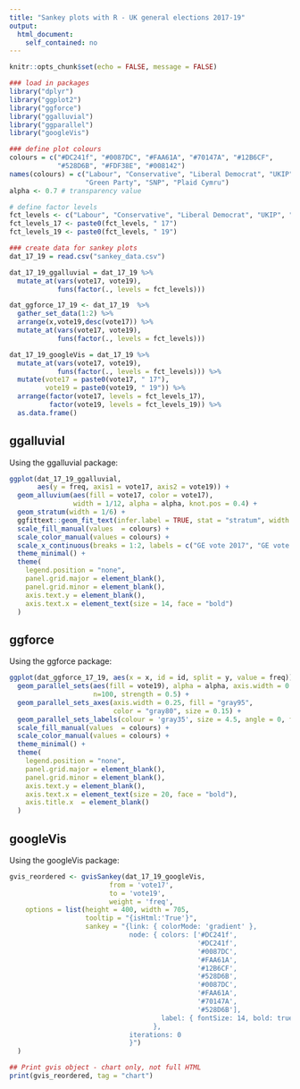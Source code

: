 ```yaml
---
title: "Sankey plots with R - UK general elections 2017-19"
output:
  html_document:
    self_contained: no
---
```


```r
knitr::opts_chunk$set(echo = FALSE, message = FALSE)

### load in packages
library("dplyr")
library("ggplot2")
library("ggforce")
library("ggalluvial")
library("ggparallel")
library("googleVis")

### define plot colours
colours = c("#DC241f", "#0087DC", "#FAA61A", "#70147A", "#12B6CF", 
            "#528D6B", "#FDF38E", "#008142")
names(colours) = c("Labour", "Conservative", "Liberal Democrat", "UKIP", "Brexit Party", 
                   "Green Party", "SNP", "Plaid Cymru")
alpha <- 0.7 # transparency value

# define factor levels
fct_levels <- c("Labour", "Conservative", "Liberal Democrat", "UKIP", "Brexit Party", "Green Party", "SNP", "Plaid Cymru")
fct_levels_17 <- paste0(fct_levels, " 17")
fct_levels_19 <- paste0(fct_levels, " 19")

### create data for sankey plots
dat_17_19 = read.csv("sankey_data.csv")

dat_17_19_ggalluvial = dat_17_19 %>% 
  mutate_at(vars(vote17, vote19),
            funs(factor(., levels = fct_levels)))

dat_ggforce_17_19 <- dat_17_19  %>%
  gather_set_data(1:2) %>%
  arrange(x,vote19,desc(vote17)) %>% 
  mutate_at(vars(vote17, vote19),
            funs(factor(., levels = fct_levels)))

dat_17_19_googleVis = dat_17_19 %>% 
  mutate_at(vars(vote17, vote19),
            funs(factor(., levels = fct_levels))) %>%
  mutate(vote17 = paste0(vote17, " 17"), 
         vote19 = paste0(vote19, " 19")) %>% 
  arrange(factor(vote17, levels = fct_levels_17), 
          factor(vote19, levels = fct_levels_19)) %>% 
  as.data.frame()
```

## ggalluvial

Using the ggalluvial package:

```r
ggplot(dat_17_19_ggalluvial,
       aes(y = freq, axis1 = vote17, axis2 = vote19)) +
  geom_alluvium(aes(fill = vote17, color = vote17),
                width = 1/12, alpha = alpha, knot.pos = 0.4) +
  geom_stratum(width = 1/6) +
  ggfittext::geom_fit_text(infer.label = TRUE, stat = "stratum", width = 1/6, min.size = 3) +
  scale_fill_manual(values  = colours) +
  scale_color_manual(values = colours) +
  scale_x_continuous(breaks = 1:2, labels = c("GE vote 2017", "GE vote 2019")) +
  theme_minimal() +
  theme(
    legend.position = "none",
    panel.grid.major = element_blank(), 
    panel.grid.minor = element_blank(),
    axis.text.y = element_blank(),
    axis.text.x = element_text(size = 14, face = "bold")
  )
```

## ggforce

Using the ggforce package:

```r
ggplot(dat_ggforce_17_19, aes(x = x, id = id, split = y, value = freq)) +
  geom_parallel_sets(aes(fill = vote19), alpha = alpha, axis.width = 0.2,
                     n=100, strength = 0.5) +
  geom_parallel_sets_axes(axis.width = 0.25, fill = "gray95",
                          color = "gray80", size = 0.15) +
  geom_parallel_sets_labels(colour = 'gray35', size = 4.5, angle = 0, fontface="bold") +
  scale_fill_manual(values  = colours) +
  scale_color_manual(values = colours) +
  theme_minimal() +
  theme(
    legend.position = "none",
    panel.grid.major = element_blank(),
    panel.grid.minor = element_blank(),
    axis.text.y = element_blank(),
    axis.text.x = element_text(size = 20, face = "bold"),
    axis.title.x  = element_blank()
  )
```

## googleVis

Using the googleVis package:

```r
gvis_reordered <- gvisSankey(dat_17_19_googleVis,
                         from = 'vote17',
                         to = 'vote19',
                         weight = 'freq',
    options = list(height = 400, width = 705,
                   tooltip = "{isHtml:'True'}",
                   sankey = "{link: { colorMode: 'gradient' },
                              node: { colors: ['#DC241f',
                                               '#DC241f',
                                               '#0087DC',
                                               '#FAA61A',
                                               '#12B6CF',
                                               '#528D6B',
                                               '#0087DC',
                                               '#FAA61A',
                                               '#70147A',
                                               '#528D6B'],
                                      label: { fontSize: 14, bold: true }
                                    },
                              iterations: 0
                              }")
  )

## Print gvis object - chart only, not full HTML
print(gvis_reordered, tag = "chart")
```
